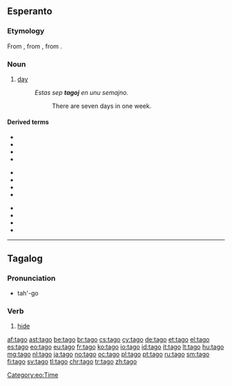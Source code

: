 {{also|Tago}}
==Esperanto==

===Etymology===
From {{etyl|de|eo}} {{term|Tag|lang=de}}, from {{etyl|goh|eo}} {{term|tac|lang=goh}}, from {{etyl|gem-pro|eo}} {{m|gem-pro|*dagaz}}.

===Noun===
{{eo-head}}

# [[day]]
#: ''Estas sep '''tagoj''' en unu semajno.''
#:: There are seven days in one week.

====Derived terms====
{{top3}}
* {{l|eo|antaŭtagmezo|gloss=the [[AM]]}}
* {{l|eo|ĉiutage|gloss=every day, [[daily]]}}
* {{l|eo|labortago|gloss=[[working day]], [[weekday]]}}
* {{l|eo|naskiĝotago|gloss=[[birthday]]}}
{{mid3}}
* {{l|eo|posttagmezo|gloss=the [[PM]]}}
* {{l|eo|ripoztago|gloss=rest day, [[weekend]] day}}
* {{l|eo|supertago|gloss=[[leap day]]}}
* {{l|eo|taga|gloss=of or related to day}}
{{mid3}}
* {{l|eo|tagdaŭra|gloss=lasting all day}}
* {{l|eo|tage|gloss=in the daytime}}
* {{l|eo|taglibro|gloss=[[diary]]}}
* {{l|eo|tagmezo|gloss=[[noon]]}}
{{bottom}}

{{eo BRO|2}}
{{eo GCSE|0}}
{{Universala Vortaro}}

[[Category:eo:Time]]

----

==Tagalog==

===Pronunciation===
* tah'-go

===Verb===
{{head|tl|verb}}

# [[hide]]

[[af:tago]]
[[ast:tago]]
[[be:tago]]
[[br:tago]]
[[cs:tago]]
[[cy:tago]]
[[de:tago]]
[[et:tago]]
[[el:tago]]
[[es:tago]]
[[eo:tago]]
[[eu:tago]]
[[fr:tago]]
[[ko:tago]]
[[io:tago]]
[[id:tago]]
[[it:tago]]
[[lt:tago]]
[[hu:tago]]
[[mg:tago]]
[[nl:tago]]
[[ja:tago]]
[[no:tago]]
[[oc:tago]]
[[pl:tago]]
[[pt:tago]]
[[ru:tago]]
[[sm:tago]]
[[fi:tago]]
[[sv:tago]]
[[tl:tago]]
[[chr:tago]]
[[tr:tago]]
[[zh:tago]]